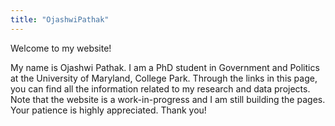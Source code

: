 ```yaml
---
title: "OjashwiPathak"
---
```


Welcome to my website!

My name is Ojashwi Pathak. I am a PhD student in Government and Politics at the University of Maryland, College Park. Through the links in this page, you can find all the information related to my research and data projects. Note that the website is a work-in-progress and I am still building the pages. Your patience is highly appreciated. Thank you!
